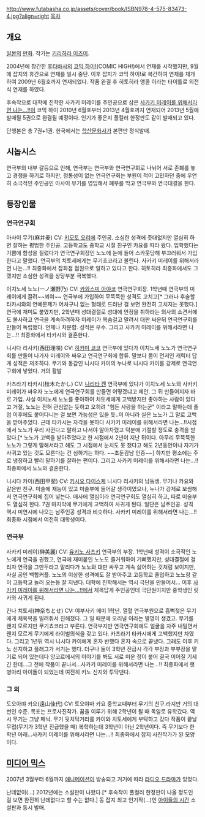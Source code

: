 http://www.futabasha.co.jp/assets/cover/book/ISBN978-4-575-83473-4.jpg?align=right
[[목차]]
== 개요 ==
[[일본]]의 [[만화]]. 작가는 [[키리하라 이즈미]].

2004년에 창간한 [[후타바샤]]의 [[코믹 하이!]](COMIC HIGH!)에서 연재를 시작했지만, 9월에 잡지의 휴간으로 연재를 일시 중단. 이후 잡지가 코믹 하이!로 복간하여 연재를 재개하여 2009년 6월호까지 연재되었다. 작품 완결 후 히토히라 앵콜 이라는 타이틀로 외전식 연재를 하였다.

후속작으로 대학에 진학한 사카키 미레이를 주인공으로 삼은 [[사카키 미레이를 위해서라면 나는...!!]]이 코믹 하이 2010년 6월호부터 2013년 4월호까지 연재되어 2013년 5월에 발매될 5권으로 완결될 예정이다. 인기가 좋은지 풀컬러 한정판도 같이 발매되고 있다.

단행본은 총 7권+1권. 한국에서는 [[학산문화사]]가 본편만 정식발매.

== 시놉시스 ==
연극부의 내부 갈등으로 인해, 연극부는 연극부와 연극연구회로 나뉘어 서로 존폐를 놓고 경쟁을 하기로 하지만, 정통성이 없는 연극연구회는 부원이 적어 고민하던 중에 우연히 소극적인 주인공인 아사이 무기를 영입해서 폐부를 막고 연극부와 연극대결을 한다.

== 등장인물 ==
=== 연극연구회 ===
아사이 무기(麻井麦) CV: [[키모토 오리에]]
주인공. 소심한 성격에 줏대없지만 열심히 하면 잘하는 평범한 주인공. 고등학교도 중학교 시절 친구인 카요를 따라 왔다. 입학했다는 기쁨에 함성을 질렀다가 연극연구회장인 노노에 눈에 들어 스카웃당해 부끄러워서 가입한다고 말했다. 연극부의 치토세에게는 무기쵸코라고 불린다. 사카키 미레이를 위해서라면 나는...!! 최종화에서 잡화점 점원으로 일하고 있다고 한다. 히토히라 최종화에서도 그랬지만 소심한 성격을 상당부분 극복했다.

이치노세 노노(一ノ瀬野乃) CV: [[카와스미 아야코]]
연극연구회장. 1학년때 연극부의 미레이에게 끌려~~꾀여~~ 연극부에 가입하여 무뚝뚝한 성격도 고치고[* 그러나 후술할 타카시와의 연예문제가 어처구니 없는 형태로 드러난 걸 보면 완전히 고치지는 못했다.] 연극에 재미도 붙였지만, 2학년때 성대결절로 성대에 안정을 취하라는 의사의 소견서에도 불사하고 연극을 계속하려하자 미레이가 목숨걸고 말려서 대판 싸운뒤 연극연구회를 만들어 독립했다. 언제나 차분함. 성적은 우수. 그리고 사카키 미레이를 위해서라면 나는...!! 최종화에서 타카시와 결혼한다.

니시다 리사키(西田理咲) CV: [[히카미 쿄코]]
연극부에 있다가 이치노세 노노가 연극연구회를 만들어 나가자 미레이와 싸우고 연극연구회에 합류. 말보다 몸이 먼저인 캐릭터 답게 성적은 저조하다. 무기와 동갑인 니시다 카이의 누나로 니시다 카이를 강제로 연극연구회에 넣었다. 거의 활발

카츠라기 타카시(桂木たかし) CV: [[나리타 켄]]
연극부에 있다가 이치노세 노노와 사카키 미레이가 싸우자 노노에게 연극연구회를 만들면 어떻겠냐고 제안. 그 뒤 만들어지자 바로 가입. 사실 이치노세 노노를 좋아하여 치토세에게 고백받지만 좋아하는 사람이 있다고 거절, 노노는 전혀 관심없는 듯하고 오히려 "힘든 사랑을 하는군" 이라고 말하는데 졸업 이후에도 붙어다니는 걸 보면 가능성은 있을 듯..이 아니라 실은 노노가 그 말로 고백을 받아주었다. 근데 타카시는 자각을 못하다 사카키 미레이를 위해서라면 나는...!!시점에서 노노가 우리 사귄다고 말하고 나서야 알아차렸고 덕분에 기절할 정도로 충격을 받았다.[* 노노가 고백을 받아주었다고 한 시점에서 2년이 지난 뒤이다. 아무리 무뚝뚝한 노노가 그렇게 말해서라고 해도 그 시점에서 눈치도 못 챘다고 해도 2년동안이나 자기가 사귀고 있는 것도 모른다는 건 심하기는 하다. ~~초둔감남 인증~~] 하지만 평소에는 주로 냉정하고 빨리 말하기를 잘하는 편이다. 그리고 사카키 미레이를 위해서라면 나는...!! 최종화에서 노노와 결혼한다.

니시다 카이(西田甲斐) CV: [[키시오 다이스케]]
니시다 리사키의 남동생. 무기나 카요와 같은반 친구. 미술에 재능이 있고 미술부에 들어갈 생각이였으나, 누나가 강제로 보쌈해서 연극연구회에 집어 넣는다. 매사에 열심이라 연극연구회도 열심히 하고, 따로 미술부도 열심히 한다. 7권 마지막에 무기에게 고백하여 사귀게 된다. 일단은 남주인공. 성격 역시 미연시에 나오는 남주인공 성격과 비슷하다. 사카키 미레이를 위해서라면 나는...!! 최종화 시점에서 여전히 대학생이다.

=== 연극부 ===
사카키 미레이(榊美麗) CV: [[유키노 사츠키]]
연극부의 부장. 1학년때 성격이 소극적인 노노에게 연극을 권했고, 연극에 재미붙인 노노도 즐거워하여 기뻐했지만, 성대결절에 걸리자 연극을 그만두라고 말리다가 노노와 대판 싸우고 계속 싫어하는 것처럼 보이지만, 사실 공인 백합커플. 노노의 이상한 성격에도 잘 받아주고 고등학교 졸업하고 노노랑 같이 고등학교 놀러 오는등 잘 지낸다. 대학에 진학해서는 역시 극단을 만들어서... 이후 [[사카키 미레이를 위해서라면 나는...!!]]에서 제목답게 주인공인데 극단원이지만 중학생인 릿카와 사귀게 된다.

칸나 치토세(神奈ちとせ) CV: 야부사키 에미
1학년. 열혈 연극부원으로 흠뻑젖은 무기에게 체육복을 빌려줘서 친해졌다. 그 일 때문에 오리널 이라는 별명이 생겼고. 무기를 왠지 모르지만 무기쵸코라고 부른다. 연극부지만 연극연구회에도 얼굴을 자주 내밀면서 왠지 모르게 무기에게 라이벌의식을 갖고 있다. 카츠라기 타카시에게 고백했지만 차였다. 그리고 1년뒤 역시 니시다 카이에게 혼자 반했다 혼자 속으로 끝냈다. 그래도 이후 키노 신지하고 플래그가 서기는 했다. 더구나 둘이 3학년 진급시 각각 부장과 부부장을 맡기로 되어 있는데다 앙코르에서의 이야기를 봐도 서로 미운 정이 붙어 결국 이어질 기세긴 한데...그 전에 작품이 끝나서...사카키 미레이를 위해서라면 나는...!! 최종화에서 햇병아리 아이돌이 되었는데 여전히 키노 신지와 투닥댄다.

=== 그 외 ===
도오아먀 카요(遠山佳代) CV: 토오야마 카요
중학교때부터 무기의 친구.라지만 거의 대변인 수준. 목표는 프로사진작가. 꿈을 이루기 위해 2학년이 될 때 독일로 유학갔다. 역시 무기는 그냥 패닉. 무기 뒷치닥거리를 카이와 치토세에게 부탁하고 갔다 작품이 끝날 무렵(무기가 3학년 진급했을 때) 복학하는데 3학년이 아닌 2학년이다. 즉 무기보다 한 학년 아래...사카키 미레이를 위해서라면 나는...!! 최종화에서 잡지 사진작가가 된 모양이다.

== [[미디어 믹스]] ==
2007년 3월부터 6월까지 [[애니메이션]]이 방송되고 거기에 따라 [[라디오 드라마]]가 있었다.

난데없이(...) 2012년에는 소설판이 나왔다.[* 후속작이 풀컬러 한정판이 나올 정도인 걸 보면 완전히 난데없다고 할 수는 없다.] 동 잡지 최고 인기작(...)인 [[아이들의 시간]] 소설판과 동시 발매.
